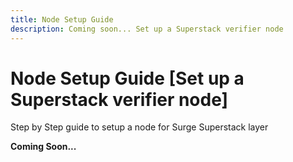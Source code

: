 ```yaml
---
title: Node Setup Guide
description: Coming soon... Set up a Superstack verifier node
---
```


# Node Setup Guide [Set up a Superstack verifier node]

Step by Step guide to setup a node for Surge Superstack layer

**Coming Soon...**

